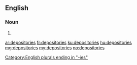 ==English==

===Noun===
{{head|en|plural}}

# {{plural of|depository|lang=en|nocat=1}}

[[Category:English plurals ending in "-ies"]]

[[ar:depositories]]
[[fr:depositories]]
[[ku:depositories]]
[[hu:depositories]]
[[mg:depositories]]
[[my:depositories]]
[[no:depositories]]